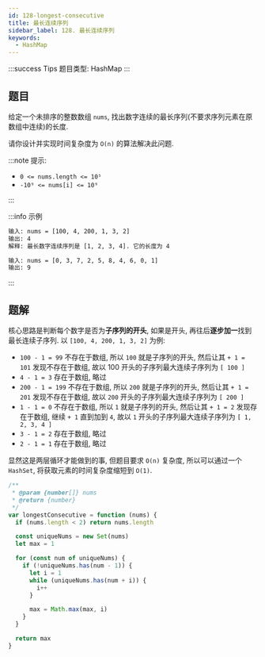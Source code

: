 ```yaml
---
id: 128-longest-consecutive
title: 最长连续序列
sidebar_label: 128. 最长连续序列
keywords:
  - HashMap
---
```


:::success Tips
题目类型: HashMap
:::

## 题目

给定一个未排序的整数数组 `nums`, 找出数字连续的最长序列(不要求序列元素在原数组中连续)的长度.

请你设计并实现时间复杂度为 `O(n)` 的算法解决此问题.

:::note 提示:

- `0 <= nums.length <= 10⁵`
- `-10⁹ <= nums[i] <= 10⁹`

:::

:::info 示例

```bash
输入: nums = [100, 4, 200, 1, 3, 2]
输出: 4
解释: 最长数字连续序列是 [1, 2, 3, 4]. 它的长度为 4
```

```bash
输入: nums = [0, 3, 7, 2, 5, 8, 4, 6, 0, 1]
输出: 9
```

:::

## 题解

核心思路是判断每个数字是否为**子序列的开头**, 如果是开头, 再往后**逐步加一**找到最长连续子序列. 以 `[100, 4, 200, 1, 3, 2]` 为例:

- `100 - 1 = 99` 不存在于数组, 所以 `100` 就是子序列的开头, 然后让其 `+ 1 = 101` 发现不存在于数组, 故以 100 开头的子序列最大连续子序列为 `[ 100 ]`
- `4 - 1 = 3` 存在于数组, 略过
- `200 - 1 = 199` 不存在于数组, 所以 `200` 就是子序列的开头, 然后让其 `+ 1 = 201` 发现不存在于数组, 故以 `200` 开头的子序列最大连续子序列为 `[ 200 ]`
- `1 - 1 = 0` 不存在于数组, 所以 `1` 就是子序列的开头, 然后让其 `+ 1 = 2` 发现存在于数组, 继续 `+ 1` 直到加到 `4`, 故以 `1` 开头的子序列最大连续子序列为 `[ 1, 2, 3, 4 ]`
- `3 - 1 = 2` 存在于数组, 略过
- `2 - 1 = 1` 存在于数组, 略过

显然这是两层循环才能做到的事, 但题目要求 `O(n)` 复杂度, 所以可以通过一个 `HashSet`, 将获取元素的时间复杂度缩短到 `O(1)`.

```ts
/**
 * @param {number[]} nums
 * @return {number}
 */
var longestConsecutive = function (nums) {
  if (nums.length < 2) return nums.length

  const uniqueNums = new Set(nums)
  let max = 1

  for (const num of uniqueNums) {
    if (!uniqueNums.has(num - 1)) {
      let i = 1
      while (uniqueNums.has(num + i)) {
        i++
      }

      max = Math.max(max, i)
    }
  }

  return max
}
```
